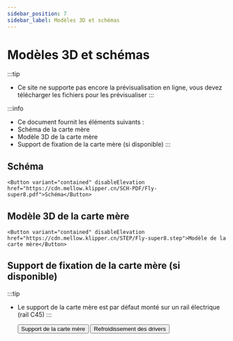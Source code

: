 ```yaml
---
sidebar_position: 7
sidebar_label: Modèles 3D et schémas
---
```




# Modèles 3D et schémas


:::tip
* Ce site ne supporte pas encore la prévisualisation en ligne, vous devez télécharger les fichiers pour les prévisualiser
:::

:::info
* Ce document fournit les éléments suivants :
* Schéma de la carte mère
* Modèle 3D de la carte mère
* Support de fixation de la carte mère (si disponible)
:::

## Schéma

    <Button variant="contained" disableElevation href="https://cdn.mellow.klipper.cn/SCH-PDF/Fly-super8.pdf">Schéma</Button>


## Modèle 3D de la carte mère

    <Button variant="contained" disableElevation href="https://cdn.mellow.klipper.cn/STEP/Fly-super8.step">Modèle de la carte mère</Button>


## Support de fixation de la carte mère (si disponible)

:::tip
* Le support de la carte mère est par défaut monté sur un rail électrique (rail C45)
:::

    <Button variant="contained" disableElevation href="https://www.printables.com/model/351445-snakeoilxys-mellow-super-8-din-mounter-remix">Support de la carte mère</Button>
    <Button variant="contained" disableElevation href="https://www.printables.com/model/521770-voron-mellow-super8-pro-drives-dual-fans">Refroidissement des drivers</Button>